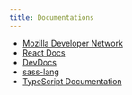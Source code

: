 ```yaml
---
title: Documentations
---
```


- [Mozilla Developer Network](https://developer.mozilla.org/en-US/)
- [React Docs](https://react.dev/)
- [DevDocs](https://devdocs.io/)
- [sass-lang](https://sass-lang.com)
- [TypeScript Documentation](https://www.typescriptlang.org/docs/)
